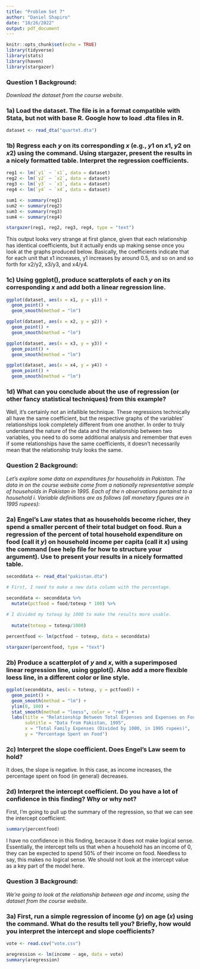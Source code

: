 ```yaml
---
title: "Problem Set 7"
author: "Daniel Shapiro"
date: "10/26/2022"
output: pdf_document
---
```


```r
knitr::opts_chunk$set(echo = TRUE)
library(tidyverse)
library(stats)
library(haven)
library(stargazer)
```

### Question 1 Background:

*Download the dataset \texttt{quartet.dta} from the course website.*

### 1a) Load the dataset. The file is in a format compatible with Stata, but not with base R. Google how to load .dta files in R.

```r
dataset <- read_dta("quartet.dta")
```

### 1b) Regress each $y$ on its corresponding $x$ (e.g., $y1$ on $x1$, $y2$ on $x2$) using the \texttt{lm()} command. Using stargazer, present the results in a nicely formatted table. Interpret the regression coefficients.

```r
reg1 <- lm(`y1` ~ `x1`, data = dataset)
reg2 <- lm(`y2` ~ `x2`, data = dataset)
reg3 <- lm(`y3` ~ `x3`, data = dataset)
reg4 <- lm(`y4` ~ `x4`, data = dataset)

sum1 <- summary(reg1)
sum2 <- summary(reg2)
sum3 <- summary(reg3)
sum4 <- summary(reg4)

stargazer(reg1, reg2, reg3, reg4, type = "text")
```

This output looks very strange at first glance, given that each relationship has identical coefficients, but it actually ends up making sense once you look at the graphs produced below. Basically, the coefficients indicate that for each unit that x1 increases, y1 increases by around 0.5, and so on and so forth for x2/y2, x3/y3, and x4/y4.

### 1c) Using ggplot(), produce scatterplots of each $y$ on its corresponding $x$ and add both a linear regression line.

```r
ggplot(dataset, aes(x = x1, y = y1)) +
  geom_point() + 
  geom_smooth(method = "lm")

ggplot(dataset, aes(x = x2, y = y2)) +
  geom_point() + 
  geom_smooth(method = "lm")

ggplot(dataset, aes(x = x3, y = y3)) +
  geom_point() + 
  geom_smooth(method = "lm")

ggplot(dataset, aes(x = x4, y = y4)) +
  geom_point() + 
  geom_smooth(method = "lm")
```

### 1d) What can you conclude about the use of regression (or other fancy statistical techniques) from this example?

Well, it's certainly not an infallible technique. These regressions technically all have the same coefficient, but the respective graphs of the variables' relationships look completely different from one another. In order to truly understand the nature of the data and the relationship between two variables, you need to do some additional analysis and remember that even if some relationships have the same coefficients, it doesn't necessarily mean that the relationship truly looks the same. 

### Question 2 Background: 

*Let's explore some data on expenditures for households in Pakistan. The data in \texttt{pakistan.dta} on the course website come from a nationally representative sample of households in Pakistan in 1995. Each of the $n$ observations pertainst to a household $i$. Variable definitions are as follows (all monetary figures are in 1995 rupees):*

\begin{itemize}
\item totexp: Total monthly household expenditures (in rupees)
\item food: Total monthly household expenditures on food (in rupees)
\item hhincome: Total monthly household income (in thousands of rupees)
\item nfkids: number of female children in the household
\item nmkids: number of male kids in the household
\item nfadult: number of female adults in the household
\item nmadult: number of male adults in the household
\end{itemize}

### 2a) Engel's Law states that as households become richer, they spend a smaller percent of their total budget on food. Run a regression of the percent of total household expenditure on food (call it $y$) on household income per capita (call it $x$) using the \texttt{lm} command (see help file for how to structure your argument). Use \texttt{stargazer} to present your results in a nicely formatted table.

```r
seconddata <- read_dta("pakistan.dta")
```

```r
# First, I need to make a new data column with the percentage.

seconddata <- seconddata %>%
  mutate(pctfood = food/totexp * 100) %>%
  
# I divided my totexp by 1000 to make the results more usable.
  
  mutate(totexp = totexp/1000)

percentfood <- lm(pctfood ~ totexp, data = seconddata)

stargazer(percentfood, type = "text")
```

### 2b) Produce a scatterplot of $y$ and $x$, with a superimposed linear regression line, using ggplot(). Also add a more flexible loess line, in a different color or line style.

```r
ggplot(seconddata, aes(x = totexp, y = pctfood)) +
  geom_point() + 
  geom_smooth(method = "lm") +
  ylim(0, 100) +
  stat_smooth(method = "loess", color = "red") +
  labs(title = "Relationship Between Total Expenses and Expenses on Food",
       subtitle = "Data from Pakistan, 1995", 
       x = "Total Family Expenses (Divided by 1000, in 1995 rupees)",
       y = "Percentage Spent on Food")
```

### 2c) Interpret the slope coefficient. Does Engel's Law seem to hold?

It does, the slope is negative. In this case, as income increases, the percentage spent on food (in general) decreases.

### 2d) Interpret the intercept coefficient. Do you have a lot of confidence in this finding? Why or why not?

First, I'm going to pull up the summary of the regression, so that we can see the intercept coefficient.

```r
summary(percentfood)
```

I have no confidence in this finding, because it does not make logical sense. Essentially, the intercept tells us that when a household has an income of 0, they can be expected to spend 50% of their income on food. Needless to say, this makes no logical sense. We should not look at the intercept value as a key part of the model here.

### Question 3 Background:

*We're going to look at the relationship between age and income, using the dataset \texttt{vote.csv} from the course website.*

### 3a) First, run a simple regression of income ($y$) on age ($x$) using the \texttt{lm} command. What do the results tell you? Briefly, how would you interpret the intercept and slope coefficients? 

```r
vote <- read.csv("vote.csv")
```

```r
aregression <- lm(income ~ age, data = vote)
summary(aregression)
```

